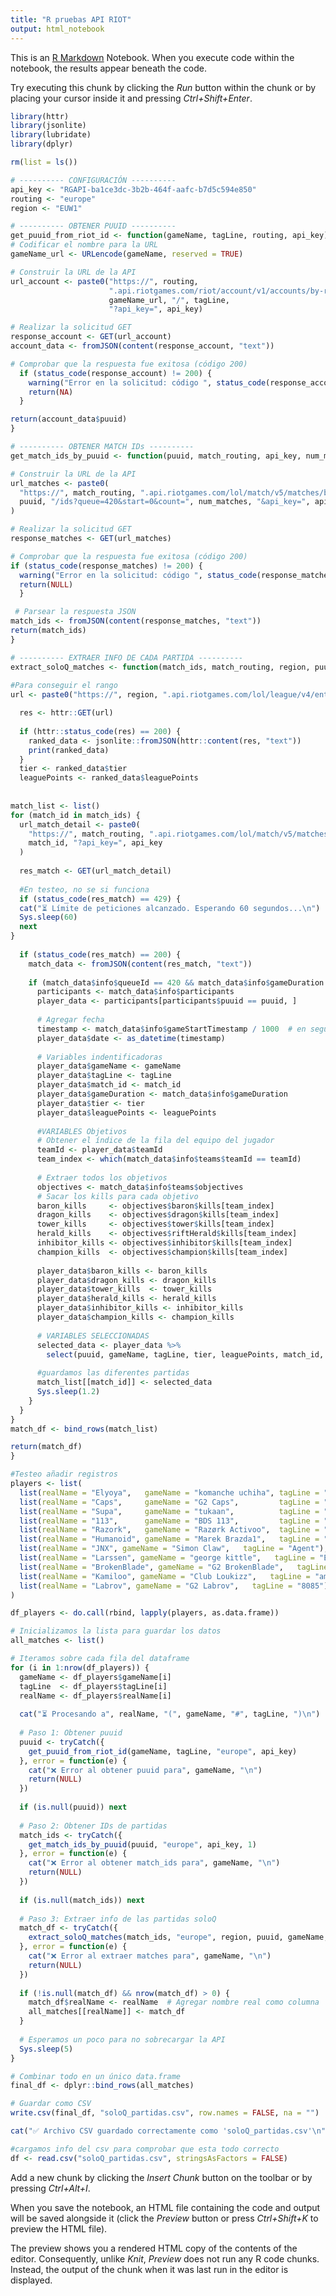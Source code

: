 ---
title: "R pruebas API RIOT"
output: html_notebook
---

This is an [R Markdown](http://rmarkdown.rstudio.com) Notebook. When you execute code within the notebook, the results appear beneath the code. 

Try executing this chunk by clicking the *Run* button within the chunk or by placing your cursor inside it and pressing *Ctrl+Shift+Enter*. 

```{r}
library(httr)
library(jsonlite)
library(lubridate)
library(dplyr)

rm(list = ls())

# ---------- CONFIGURACIÓN ----------
api_key <- "RGAPI-ba1ce3dc-3b2b-464f-aafc-b7d5c594e850"
routing <- "europe"
region <- "EUW1"
```


```{r}
# ---------- OBTENER PUUID ----------
get_puuid_from_riot_id <- function(gameName, tagLine, routing, api_key) {
# Codificar el nombre para la URL
gameName_url <- URLencode(gameName, reserved = TRUE)

# Construir la URL de la API
url_account <- paste0("https://", routing,
                      ".api.riotgames.com/riot/account/v1/accounts/by-riot-id/",
                      gameName_url, "/", tagLine,
                      "?api_key=", api_key)

# Realizar la solicitud GET
response_account <- GET(url_account)
account_data <- fromJSON(content(response_account, "text"))

# Comprobar que la respuesta fue exitosa (código 200)
  if (status_code(response_account) != 200) {
    warning("Error en la solicitud: código ", status_code(response_account))
    return(NA)
  }

return(account_data$puuid)
}
```


```{r}
# ---------- OBTENER MATCH IDs ----------
get_match_ids_by_puuid <- function(puuid, match_routing, api_key, num_matches) {

# Construir la URL de la API
url_matches <- paste0(
  "https://", match_routing, ".api.riotgames.com/lol/match/v5/matches/by-puuid/",
  puuid, "/ids?queue=420&start=0&count=", num_matches, "&api_key=", api_key
)

# Realizar la solicitud GET
response_matches <- GET(url_matches)

# Comprobar que la respuesta fue exitosa (código 200)
if (status_code(response_matches) != 200) {
  warning("Error en la solicitud: código ", status_code(response_matches))
  return(NULL)  
  }

 # Parsear la respuesta JSON
match_ids <- fromJSON(content(response_matches, "text"))
return(match_ids)
}

```


```{r}
# ---------- EXTRAER INFO DE CADA PARTIDA ----------
extract_soloQ_matches <- function(match_ids, match_routing, region, puuid, gameName, tagLine, api_key){
  
#Para conseguir el rango
url <- paste0("https://", region, ".api.riotgames.com/lol/league/v4/entries/by-puuid/", puuid, "?api_key=", api_key)

  res <- httr::GET(url)
  
  if (httr::status_code(res) == 200) {
    ranked_data <- jsonlite::fromJSON(httr::content(res, "text"))
    print(ranked_data)
  }
  tier <- ranked_data$tier
  leaguePoints <- ranked_data$leaguePoints
  
  
match_list <- list()
for (match_id in match_ids) {
  url_match_detail <- paste0(
    "https://", match_routing, ".api.riotgames.com/lol/match/v5/matches/",
    match_id, "?api_key=", api_key
  )
  
  res_match <- GET(url_match_detail)
  
  #En testeo, no se si funciona
  if (status_code(res_match) == 429) {
  cat("⏳ Límite de peticiones alcanzado. Esperando 60 segundos...\n")
  Sys.sleep(60)
  next
}
  
  if (status_code(res_match) == 200) {
    match_data <- fromJSON(content(res_match, "text"))
    
    if (match_data$info$queueId == 420 && match_data$info$gameDuration > 900) {  # solo partidas Ranked Solo Q de más de 15 minutos
      participants <- match_data$info$participants
      player_data <- participants[participants$puuid == puuid, ]
      
      # Agregar fecha
      timestamp <- match_data$info$gameStartTimestamp / 1000  # en segundos
      player_data$date <- as_datetime(timestamp)
      
      # Variables indentificadoras
      player_data$gameName <- gameName
      player_data$tagLine <- tagLine
      player_data$match_id <- match_id
      player_data$gameDuration <- match_data$info$gameDuration
      player_data$tier <- tier
      player_data$leaguePoints <- leaguePoints
   
      #VARIABLES Objetivos
      # Obtener el índice de la fila del equipo del jugador
      teamId <- player_data$teamId
      team_index <- which(match_data$info$teams$teamId == teamId)
      
      # Extraer todos los objetivos
      objectives <- match_data$info$teams$objectives
      # Sacar los kills para cada objetivo
      baron_kills     <- objectives$baron$kills[team_index]
      dragon_kills    <- objectives$dragon$kills[team_index]
      tower_kills     <- objectives$tower$kills[team_index]
      herald_kills    <- objectives$riftHerald$kills[team_index]
      inhibitor_kills <- objectives$inhibitor$kills[team_index]
      champion_kills  <- objectives$champion$kills[team_index]
      
      player_data$baron_kills <- baron_kills
      player_data$dragon_kills <- dragon_kills
      player_data$tower_kills  <- tower_kills
      player_data$herald_kills <- herald_kills
      player_data$inhibitor_kills <- inhibitor_kills
      player_data$champion_kills <- champion_kills
      
      # VARIABLES SELECCIONADAS
      selected_data <- player_data %>%
        select(puuid, gameName, tagLine, tier, leaguePoints, match_id, gameDuration, championName, individualPosition, champLevel, goldEarned, totalMinionsKilled, kills, deaths, assists, totalDamageDealt, totalDamageTaken, damageDealtToBuildings, damageDealtToObjectives, damageDealtToTurrets, visionScore, baron_kills, dragon_kills, tower_kills, herald_kills, inhibitor_kills, champion_kills, win, date) 
      
      #guardamos las diferentes partidas
      match_list[[match_id]] <- selected_data
      Sys.sleep(1.2)
    }
  }
}
match_df <- bind_rows(match_list)

return(match_df)
}
```


```{r}
#Testeo añadir registros
players <- list(
  list(realName = "Elyoya",   gameName = "komanche uchiha", tagLine = "elite"),
  list(realName = "Caps",     gameName = "G2 Caps",         tagLine = "1323"),
  list(realName = "Supa",     gameName = "tukaan",          tagLine = "tukan"),
  list(realName = "113",      gameName = "BDS 113",         tagLine = "113"),
  list(realName = "Razork",   gameName = "Razørk Activoo",  tagLine = "razzz"),
  list(realName = "Humanoid", gameName = "Marek Brazda1",   tagLine = "DOG"),
  list(realName = "JNX", gameName = "Simon Claw",   tagLine = "Agent"),
  list(realName = "Larssen", gameName = "george kittle",   tagLine = "EUW"),
  list(realName = "BrokenBlade", gameName = "G2 BrokenBlade",   tagLine = "1918"),
  list(realName = "Kamiloo", gameName = "Club Loukizz",   tagLine = "ama"),
  list(realName = "Labrov", gameName = "G2 Labrov",   tagLine = "8085")
)

df_players <- do.call(rbind, lapply(players, as.data.frame))

# Inicializamos la lista para guardar los datos
all_matches <- list()

# Iteramos sobre cada fila del dataframe
for (i in 1:nrow(df_players)) {
  gameName <- df_players$gameName[i]
  tagLine  <- df_players$tagLine[i]
  realName <- df_players$realName[i]
  
  cat("⏳ Procesando a", realName, "(", gameName, "#", tagLine, ")\n")
  
  # Paso 1: Obtener puuid
  puuid <- tryCatch({
    get_puuid_from_riot_id(gameName, tagLine, "europe", api_key)
  }, error = function(e) {
    cat("❌ Error al obtener puuid para", gameName, "\n")
    return(NULL)
  })
  
  if (is.null(puuid)) next
  
  # Paso 2: Obtener IDs de partidas
  match_ids <- tryCatch({
    get_match_ids_by_puuid(puuid, "europe", api_key, 1)
  }, error = function(e) {
    cat("❌ Error al obtener match_ids para", gameName, "\n")
    return(NULL)
  })
  
  if (is.null(match_ids)) next
  
  # Paso 3: Extraer info de las partidas soloQ
  match_df <- tryCatch({
    extract_soloQ_matches(match_ids, "europe", region, puuid, gameName, tagLine, api_key)
  }, error = function(e) {
    cat("❌ Error al extraer matches para", gameName, "\n")
    return(NULL)
  })
  
  if (!is.null(match_df) && nrow(match_df) > 0) {
    match_df$realName <- realName  # Agregar nombre real como columna
    all_matches[[realName]] <- match_df
  }
  
  # Esperamos un poco para no sobrecargar la API
  Sys.sleep(5)
}

# Combinar todo en un único data.frame
final_df <- dplyr::bind_rows(all_matches)
```


```{r}
# Guardar como CSV
write.csv(final_df, "soloQ_partidas.csv", row.names = FALSE, na = "")

cat("✅ Archivo CSV guardado correctamente como 'soloQ_partidas.csv'\n")

#cargamos info del csv para comprobar que esta todo correcto
df <- read.csv("soloQ_partidas.csv", stringsAsFactors = FALSE)

```

Add a new chunk by clicking the *Insert Chunk* button on the toolbar or by pressing *Ctrl+Alt+I*.

When you save the notebook, an HTML file containing the code and output will be saved alongside it (click the *Preview* button or press *Ctrl+Shift+K* to preview the HTML file).

The preview shows you a rendered HTML copy of the contents of the editor. Consequently, unlike *Knit*, *Preview* does not run any R code chunks. Instead, the output of the chunk when it was last run in the editor is displayed.
